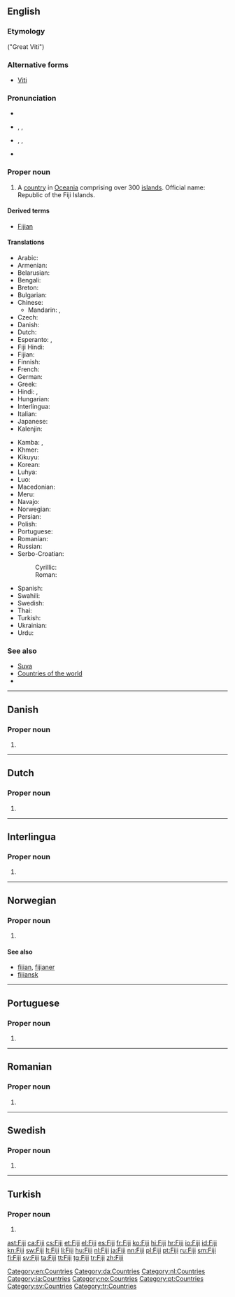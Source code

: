 {{also|fiji}}
==English==
{{wikipedia}}

===Etymology===
{{etyl|fj}} ''{{w|Viti Levu}}'' ("Great Viti")

===Alternative forms===
* [[Viti]]

===Pronunciation===
* {{rhymes|iːdʒi}}
* {{a|UK}} {{enPR|fēʹjē|fējēʹ}}, {{IPA|/ˈfiː.dʒiː/|/fiːˈdʒiː/}}, {{X-SAMPA|/fi:"dZi:/|/fi:.dZi:"/}}
* {{a|US}} {{enPR|fēʹjē}}, {{IPA|/ˈfi.dʒi/}}, {{X-SAMPA|/fi"dZi/}}
* {{audio|en-us-Fiji.ogg|Audio (US)}}

===Proper noun===
{{en-proper noun}}

# A [[country]] in [[Oceania]] comprising over 300 [[island]]s. Official name: Republic of the Fiji Islands.

====Derived terms====
* [[Fijian]]

====Translations====
{{trans-top|Republic of the Fiji Islands}}
* Arabic: {{t-|ar|فيجي|m|tr=fiiji}}
* Armenian: {{t-|hy|Ֆիջի|tr=Fiǰi}}
* Belarusian: {{t-|be|Фіджы|p|tr=Fídžy|xs=Belarusian}}
* Bengali: {{t-|bn|ফিজি}}
* Breton: {{t-|br|Fidji}}
* Bulgarian: {{t-|bg|Фиджи|tr=Fídži}}
* Chinese:
** Mandarin: {{t-|cmn|斐濟|sc=Hani}}, {{t-|cmn|斐济|tr=Fěijì|sc=Hani}}
* Czech: {{t+|cs|Fidži}}
* Danish: {{t-|da|Fiji}}
* Dutch: {{t+|nl|Fiji}}
* Esperanto: {{t-|eo|Fiĝio}}, {{t-|eo|Fiĝioj}}
* Fiji Hindi: {{tø|hif|फ़िजी|tr=fijī}}
* Fijian: {{t+|fj|Viti}}
* Finnish: {{t+|fi|Fidži}}
* French: {{t+|fr|Fidji}}
* German: {{t+|de|Fidschi}}
* Greek: {{t+|el|Φίτζι|n|tr=Fítzi}}
* Hindi: {{t+|hi|फ़िजी|tr=fijī|xs=Hindi}}, {{t+|hi|फिजी|tr=phijī|xs=Hindi}}
* Hungarian: {{t+|hu|Fidzsi-szigetek}}
* Interlingua: {{t-|ia|Fiji}}
* Italian: {{t+|it|Figi}}
* Japanese: {{t-|ja|フィジー|tr=Fijī}}
* Kalenjin: {{tø|kln|Fiji}}
{{trans-mid}}
* Kamba: {{tø|kam|Fiji}}, {{tø|kam|Fiji}}
* Khmer: {{t-|km|ហ៊្វីជី|tr=fi ji|sc=Khmr}}
* Kikuyu: {{tø|ki|Fiji}}
* Korean: {{t+|ko|피지|tr=Piji|sc=Hang}}
* Luhya: {{tø|luy|Fiji}}
* Luo: {{tø|luo|Fiji}}
* Macedonian: {{t-|mk|Фиџи|n|tr=Fídži}}
* Meru: {{tø|mer|Fiji}}
* Navajo: {{tø|nv|Fííjii‎}}
* Norwegian: {{t-|no|Fiji}}
* Persian: {{t-|fa|فیجی|tr=Fiji}}
* Polish: {{t+|pl|Fidżi}}
* Portuguese: {{t+|pt|Fiji}}
* Romanian: {{t-|ro|Fiji}}
* Russian: {{t-|ru|Фиджи|p|tr=Fídži}} {{qualifier|indeclinable}}
* Serbo-Croatian:
*: Cyrillic: {{t-|sh|Фиџи|m|sc=Cyrl|xs=Serbo-Croatian}}
*: Roman: {{t-|sh|Fidži|m|alt=Fȉdži|xs=Serbo-Croatian}}
* Spanish: {{t+|es|Fiyi}}
* Swahili: {{t+|sw|Fiji|xs=Swahili}}
* Swedish: {{t+|sv|Fiji}}
* Thai: {{t+|th|ฟิจิ|tr=fici}}
* Turkish: {{t+|tr|Fiji}}
* Ukrainian: {{t-|uk|Фіджі|p|tr=Fídži|xs=Ukrainian}}
* Urdu: {{t-|ur|فجی|tr=fijī|xs=Urdu}}
{{trans-bottom}}

===See also===
* [[Suva]]
* [[Appendix:Countries of the world|Countries of the world]]
* {{pedialite}}

[[Category:en:Countries]]

----

==Danish==

===Proper noun===
{{head|da|proper noun}}

# {{l|en|Fiji}}

[[Category:da:Countries]]

----

==Dutch==

===Proper noun===
{{head|nl|proper noun}}

# {{l|en|Fiji}}

[[Category:nl:Countries]]

----

==Interlingua==

===Proper noun===
{{head|ia|proper noun}}

# {{l|en|Fiji}}

[[Category:ia:Countries]]

----

==Norwegian==

===Proper noun===
{{head|no|proper noun}}

# {{l|en|Fiji}}

====See also====
* [[fijian]], [[fijianer]]
* [[fijiansk]]

[[Category:no:Countries]]

----

==Portuguese==

===Proper noun===
{{pt-proper noun}}

# {{l|en|Fiji}}

[[Category:pt:Countries]]

----

==Romanian==

===Proper noun===
{{head|ro|proper noun}}

# {{l|en|Fiji}}

----

==Swedish==

===Proper noun===
{{head|sv|proper noun}}

# {{l|en|Fiji}}

[[Category:sv:Countries]]

----

==Turkish==

===Proper noun===
{{head|tr|proper noun}}

# {{l|en|Fiji}}

[[Category:tr:Countries]]

[[ast:Fiji]]
[[ca:Fiji]]
[[cs:Fiji]]
[[et:Fiji]]
[[el:Fiji]]
[[es:Fiji]]
[[fr:Fiji]]
[[ko:Fiji]]
[[hi:Fiji]]
[[hr:Fiji]]
[[io:Fiji]]
[[id:Fiji]]
[[kn:Fiji]]
[[sw:Fiji]]
[[lt:Fiji]]
[[li:Fiji]]
[[hu:Fiji]]
[[nl:Fiji]]
[[ja:Fiji]]
[[nn:Fiji]]
[[pl:Fiji]]
[[pt:Fiji]]
[[ru:Fiji]]
[[sm:Fiji]]
[[fi:Fiji]]
[[sv:Fiji]]
[[ta:Fiji]]
[[tt:Fiji]]
[[tg:Fiji]]
[[tr:Fiji]]
[[zh:Fiji]]